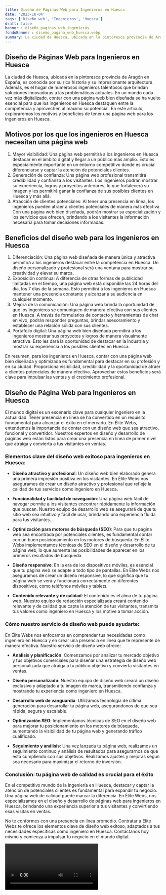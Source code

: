 ```yaml
---
title: Diseño de Páginas Web para Ingenieros en Huesca
date: '2023-10-04'
tags: ['Diseño web', 'Ingenieros', 'Huesca']
draft: false
banner : diseño_paginas_web_ingenieros
fondoBanner : diseño_pagina_web_huesca.webp
summary: La ciudad de Huesca, ubicada en la pintoresca provincia de Aragón en España, es conocida por su rica historia y su impresionante arquitectura. Además, es el hogar de numerosos ingenieros talentosos que brindan soluciones innovadoras a las problemáticas actuales. En un mundo cada vez más digitalizado, contar con una página web bien diseñada se ha vuelto esencial para que los ingenieros en Huesca destaquen entre la competencia y aprovechen al máximo su potencial. En este artículo, exploraremos los motivos y beneficios de tener una página web para los ingenieros en Huesca.
---
```


## Diseño de Páginas Web para Ingenieros en Huesca

La ciudad de Huesca, ubicada en la pintoresca provincia de Aragón en España, es conocida por su rica historia y su impresionante arquitectura. Además, es el hogar de numerosos ingenieros talentosos que brindan soluciones innovadoras a las problemáticas actuales. En un mundo cada vez más digitalizado, contar con una página web bien diseñada se ha vuelto esencial para que los ingenieros en Huesca destaquen entre la competencia y aprovechen al máximo su potencial. En este artículo, exploraremos los motivos y beneficios de tener una página web para los ingenieros en Huesca.

## Motivos por los que los ingenieros en Huesca necesitan una página web

1. Mayor visibilidad: Una página web permitirá a los ingenieros en Huesca destacar en el ámbito digital y llegar a un público más amplio. Esto es especialmente importante en un entorno competitivo donde es crucial diferenciarse y captar la atención de potenciales clientes.
2. Generación de confianza: Una página web profesional transmitirá credibilidad y confianza a los visitantes. Los ingenieros podrán mostrar su experiencia, logros y proyectos anteriores, lo que fortalecerá su imagen y les permitirá ganar la confianza de sus posibles clientes en Huesca y más allá.
3. Atracción de clientes potenciales: Al tener una presencia en línea, los ingenieros pueden atraer a clientes potenciales de manera más efectiva. Con una página web bien diseñada, podrán mostrar su especialización y los servicios que ofrecen, brindando a los visitantes la información necesaria para tomar decisiones informadas.

## Beneficios del diseño web para los ingenieros en Huesca

1. Diferenciación: Una página web diseñada de manera única y atractiva permitirá a los ingenieros destacar entre la competencia en Huesca. Un diseño personalizado y profesional será una ventana para mostrar su creatividad y elevar su marca.
2. Exposición continua: A diferencia de otras formas de publicidad limitadas en el tiempo, una página web está disponible las 24 horas del día, los 7 días de la semana. Esto permitirá a los ingenieros en Huesca mantener una presencia constante y alcanzar a su audiencia en cualquier momento.
3. Mejora de la comunicación: Una página web brinda la oportunidad de que los ingenieros se comuniquen de manera efectiva con sus clientes en Huesca. A través de formularios de contacto y herramientas de chat en vivo, podrán responder preguntas, brindar asesoramiento y establecer una relación sólida con sus clientes.
4. Portafolio digital: Una página web bien diseñada permitirá a los ingenieros mostrar sus proyectos y logros de manera visualmente atractiva. Esto les dará la oportunidad de destacar en la industria y mostrar su experiencia a los posibles clientes en Huesca.

En resumen, para los ingenieros en Huesca, contar con una página web bien diseñada y optimizada es fundamental para destacar en su profesión y en su ciudad. Proporciona visibilidad, credibilidad y la oportunidad de atraer a clientes potenciales de manera efectiva. Aprovechar estos beneficios será clave para impulsar las ventas y el crecimiento profesional.

<GifSeo />

<Cta />

## Diseño de Página Web para Ingenieros en Huesca

El mundo digital es un escenario clave para cualquier ingeniero en la actualidad. Tener presencia en línea se ha convertido en un requisito fundamental para alcanzar el éxito en el mercado. En Élite Webs, entendemos la importancia de contar con un diseño web que sea atractivo, funcional y convertidor. Nuestros expertos en diseño y desarrollo de páginas web están listos para crear una presencia en línea de primer nivel que atraiga y convierta a tus visitantes en ventas.

### Elementos clave del diseño web exitoso para ingenieros en Huesca:

- **Diseño atractivo y profesional**: Un diseño web bien elaborado genera una primera impresión positiva en los visitantes. En Élite Webs nos aseguramos de crear un diseño atractivo y profesional que refleje la calidad de tus servicios como ingeniero en Huesca.

- **Funcionalidad y facilidad de navegación**: Una página web fácil de navegar permite a los visitantes encontrar rápidamente la información que buscan. Nuestro equipo de desarrollo web se asegurará de que tu sitio web sea intuitivo y fácil de usar, brindando una experiencia fluida para tus visitantes.

- **Optimización para motores de búsqueda (SEO)**: Para que tu página web sea encontrada por potenciales clientes, es fundamental contar con un buen posicionamiento en los motores de búsqueda. En Élite Webs implementamos técnicas de SEO en el diseño y desarrollo de tu página web, lo que aumenta las posibilidades de aparecer en los primeros resultados de búsqueda.

- **Diseño responsive**: En la era de los dispositivos móviles, es esencial que tu página web se adapte a todo tipo de pantallas. En Élite Webs nos aseguramos de crear un diseño responsive, lo que significa que tu página web se verá y funcionará correctamente en diferentes dispositivos, como teléfonos móviles y tablets.

- **Contenido relevante y de calidad**: El contenido es el alma de tu página web. Nuestro equipo de redacción especializada creará contenido relevante y de calidad que capte la atención de tus visitantes, transmita tus valores como ingeniero en Huesca y los motive a tomar acción.

### Cómo nuestro servicio de diseño web puede ayudarte:

En Élite Webs nos enfocamos en comprender tus necesidades como ingeniero en Huesca y en crear una presencia en línea que te represente de manera efectiva. Nuestro servicio de diseño web ofrece:

- **Análisis y planificación**: Comenzamos por analizar tu mercado objetivo y tus objetivos comerciales para diseñar una estrategia de diseño web personalizada que atraiga a tu público objetivo y convierta visitantes en ventas.

- **Diseño personalizado**: Nuestro equipo de diseño web creará un diseño exclusivo y adaptado a tu imagen de marca, transmitiendo confianza y mostrando tu experiencia como ingeniero en Huesca.

- **Desarrollo web de vanguardia**: Utilizamos tecnología de última generación para desarrollar tu página web, asegurándonos de que sea rápida, segura y escalable.

- **Optimización SEO**: Implementamos técnicas de SEO en el diseño web para mejorar tu posicionamiento en los motores de búsqueda, aumentando la visibilidad de tu página web y generando tráfico cualificado.

- **Seguimiento y análisis**: Una vez lanzada tu página web, realizamos un seguimiento continuo y análisis de resultados para asegurarnos de que está cumpliendo con sus objetivos. Realizamos ajustes y mejoras según sea necesario para maximizar el retorno de inversión.

### Conclusión: tu página web de calidad es crucial para el éxito

En el competitivo mundo de la ingeniería en Huesca, destacar y captar la atención de potenciales clientes es fundamental para expandir tu negocio. Una página web de calidad puede marcar la diferencia. En Élite Webs, nos especializamos en el diseño y desarrollo de páginas web para ingenieros en Huesca, brindando una experiencia superior a tus visitantes y convirtiendo esas visitas en ventas.

No te conformes con una presencia en línea promedio. Contratar a Élite Webs te ofrece los elementos clave de diseño web exitoso, adaptados a tus necesidades específicas como ingeniero en Huesca. Contáctanos hoy mismo y comienza a impulsar tu negocio en el mundo digital.

<Video />

<CtaBot job='Ingenieros' city='Huesca'/>

<Gmaps query='Huesca+españa+maps' />